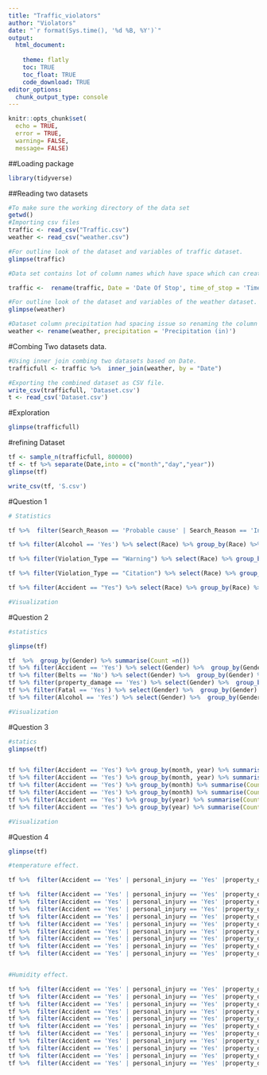 ```yaml
---
title: "Traffic_violators"
author: "Violators"
date: "`r format(Sys.time(), '%d %B, %Y')`" 
output: 
  html_document:
    
    theme: flatly
    toc: TRUE
    toc_float: TRUE
    code_download: TRUE
editor_options: 
  chunk_output_type: console
---
```


```r
knitr::opts_chunk$set(
  echo = TRUE,
  error = TRUE,
  warning= FALSE,
  message= FALSE)
```

##Loading package
```r
library(tidyverse)
```


##Reading two datasets
```r
#To make sure the working directory of the data set
getwd()
#Importing csv files
traffic <- read_csv("Traffic.csv")
weather <- read_csv("weather.csv")
```

```r
#For outline look of the dataset and variables of traffic dataset.
glimpse(traffic)

#Data set contains lot of column names which have space which can create complexity in manipulation and visualization so renaming the data set traffic columns using rename function as part of data preparation

traffic <-  rename(traffic, Date = 'Date Of Stop', time_of_stop = 'Time Of Stop', personal_injury = 'Personal Injury', property_damage = 'Property Damage', commercial_license = 'Commercial License', Commercial_Vehicle = 'Commercial Vehicle', Work_Zone ='Work Zone', Search_Conducted = 'Search Conducted', Search_Disposition = 'Search Disposition', Search_Outcome = 'Search Outcome', Search_Reason = 'Search Reason', Search_Reason_Stop = 'Search Reason For Stop', Search_Type ='Search Type', Search_Arrest_r = 'Search Arrest Reason', Violation_Type ='Violation Type', Contributed_Accident='Contributed To Accident', Driver_City = 'Driver City', Driver_State = 'Driver State', DL_State = 'DL State', Arrest_Type = 'Arrest Type')

#For outline look of the dataset and variables of the weather dataset.
glimpse(weather)

#Dataset column precipitation had spacing issue so renaming the column using rename function as part of data preparation.
weather <- rename(weather, precipitation = 'Precipitation (in)')
```

#Combing Two datasets data.
```r
#Using inner join combing two datasets based on Date. 
trafficfull <- traffic %>%  inner_join(weather, by = "Date")

#Exporting the combined dataset as CSV file.
write_csv(trafficfull, 'Dataset.csv')
t <- read_csv('Dataset.csv')
```


#Exploration 
```r
glimpse(trafficfull)
```

#refining Dataset
```r

tf <- sample_n(trafficfull, 800000)
tf <- tf %>% separate(Date,into = c("month","day","year"))
glimpse(tf)

write_csv(tf, 'S.csv')
```

#Question 1


```r

# Statistics

tf %>%  filter(Search_Reason == 'Probable cause' | Search_Reason == 'Incident to Arrest' ) %>% select(Race) %>%  group_by(Race) %>% summarise(count = n())

tf %>% filter(Alcohol == 'Yes') %>% select(Race) %>% group_by(Race) %>% summarise(count = n())

tf %>% filter(Violation_Type == "Warning") %>% select(Race) %>% group_by(Race) %>% summarise(count = n())

tf %>% filter(Violation_Type == "Citation") %>% select(Race) %>% group_by(Race) %>% summarise(count = n())

tf %>% filter(Accident == "Yes") %>% select(Race) %>% group_by(Race) %>% summarise(count = n())

#Visualization

```

#Question 2

```r
#statistics

glimpse(tf)

tf  %>%  group_by(Gender) %>% summarise(Count =n())
tf %>% filter(Accident == 'Yes') %>% select(Gender) %>%  group_by(Gender) %>% summarise(Count =n()) 
tf %>% filter(Belts == 'No') %>% select(Gender) %>%  group_by(Gender) %>% summarise(Count =n()) 
tf %>% filter(property_damage == 'Yes') %>% select(Gender) %>%  group_by(Gender) %>% summarise(Count =n()) 
tf %>% filter(Fatal == 'Yes') %>% select(Gender) %>%  group_by(Gender) %>% summarise(Count =n()) 
tf %>% filter(Alcohol == 'Yes') %>% select(Gender) %>%  group_by(Gender) %>% summarise(Count =n()) 

#Visualization


```

#Question 3

```r
#statics
glimpse(tf)


tf %>% filter(Accident == 'Yes') %>% group_by(month, year) %>% summarise(Count =n())  %>% arrange(desc(Count))
tf %>% filter(Accident == 'Yes') %>% group_by(month, year) %>% summarise(Count =n())  %>% arrange(Count)
tf %>% filter(Accident == 'Yes') %>% group_by(month) %>% summarise(Count =n())  %>% arrange(Count)
tf %>% filter(Accident == 'Yes') %>% group_by(month) %>% summarise(Count =n())  %>% arrange(desc(Count))
tf %>% filter(Accident == 'Yes') %>% group_by(year) %>% summarise(Count =n())  %>% arrange(Count)
tf %>% filter(Accident == 'Yes') %>% group_by(year) %>% summarise(Count =n())  %>% arrange(desc(Count))

#Visualization


```

#Question 4

```r
glimpse(tf)

#temperature effect.

tf %>%  filter(Accident == 'Yes' | personal_injury == 'Yes' |property_damage == 'Yes' | Fatal == 'Yes') %>% select(  Avg_temp )   %>%  summarise(min(Avg_temp))

tf %>%  filter(Accident == 'Yes' | personal_injury == 'Yes' |property_damage == 'Yes' | Fatal == 'Yes') %>% select(  Avg_temp )  %>% filter(Avg_temp <=10 & 1 <= Avg_temp ) %>%  summarise(count = n())
tf %>%  filter(Accident == 'Yes' | personal_injury == 'Yes' |property_damage == 'Yes' | Fatal == 'Yes') %>% select(  Avg_temp )  %>% filter(Avg_temp <=20 & 11 <= Avg_temp ) %>%  summarise(count = n())
tf %>%  filter(Accident == 'Yes' | personal_injury == 'Yes' |property_damage == 'Yes' | Fatal == 'Yes') %>% select(  Avg_temp )  %>% filter(Avg_temp <=30 & 21 <= Avg_temp ) %>%  summarise(count = n())
tf %>%  filter(Accident == 'Yes' | personal_injury == 'Yes' |property_damage == 'Yes' | Fatal == 'Yes') %>% select(  Avg_temp )  %>% filter(Avg_temp <=40 & 31 <= Avg_temp ) %>%  summarise(count = n())
tf %>%  filter(Accident == 'Yes' | personal_injury == 'Yes' |property_damage == 'Yes' | Fatal == 'Yes') %>% select(  Avg_temp )  %>% filter(Avg_temp <=50 & 41 <= Avg_temp ) %>%  summarise(count = n())
tf %>%  filter(Accident == 'Yes' | personal_injury == 'Yes' |property_damage == 'Yes' | Fatal == 'Yes') %>% select(  Avg_temp )  %>% filter(Avg_temp <=60 & 51 <= Avg_temp ) %>%  summarise(count = n())
tf %>%  filter(Accident == 'Yes' | personal_injury == 'Yes' |property_damage == 'Yes' | Fatal == 'Yes') %>% select(  Avg_temp )  %>% filter(Avg_temp <=70 & 61 <= Avg_temp ) %>%  summarise(count = n())
tf %>%  filter(Accident == 'Yes' | personal_injury == 'Yes' |property_damage == 'Yes' | Fatal == 'Yes') %>% select(  Avg_temp )  %>% filter(Avg_temp <=80 & 71 <= Avg_temp ) %>%  summarise(count = n())
tf %>%  filter(Accident == 'Yes' | personal_injury == 'Yes' |property_damage == 'Yes' | Fatal == 'Yes') %>% select(  Avg_temp )  %>% filter(Avg_temp <=90 & 81 <= Avg_temp ) %>%  summarise(count = n())


#Humidity effect.

tf %>%  filter(Accident == 'Yes' | personal_injury == 'Yes' |property_damage == 'Yes' | Fatal == 'Yes') %>% select(  Avg_hum )   %>%  summarise(max(Avg_hum))
tf %>%  filter(Accident == 'Yes' | personal_injury == 'Yes' |property_damage == 'Yes' | Fatal == 'Yes') %>% select(  Avg_hum )  %>% filter(Avg_hum <=10 & 1 <= Avg_hum ) %>%  summarise(count = n())
tf %>%  filter(Accident == 'Yes' | personal_injury == 'Yes' |property_damage == 'Yes' | Fatal == 'Yes') %>% select(  Avg_hum )  %>% filter(Avg_hum <=20 & 11 <= Avg_hum ) %>%  summarise(count = n())
tf %>%  filter(Accident == 'Yes' | personal_injury == 'Yes' |property_damage == 'Yes' | Fatal == 'Yes') %>% select(  Avg_hum )  %>% filter(Avg_hum <=30 & 21 <= Avg_hum ) %>%  summarise(count = n())
tf %>%  filter(Accident == 'Yes' | personal_injury == 'Yes' |property_damage == 'Yes' | Fatal == 'Yes') %>% select(  Avg_hum )  %>% filter(Avg_hum <=40 & 31 <= Avg_hum ) %>%  summarise(count = n())
tf %>%  filter(Accident == 'Yes' | personal_injury == 'Yes' |property_damage == 'Yes' | Fatal == 'Yes') %>% select(  Avg_hum )  %>% filter(Avg_hum <=50 & 41 <= Avg_hum ) %>%  summarise(count = n())
tf %>%  filter(Accident == 'Yes' | personal_injury == 'Yes' |property_damage == 'Yes' | Fatal == 'Yes') %>% select(  Avg_hum )  %>% filter(Avg_hum <=60 & 51 <= Avg_hum ) %>%  summarise(count = n())
tf %>%  filter(Accident == 'Yes' | personal_injury == 'Yes' |property_damage == 'Yes' | Fatal == 'Yes') %>% select(  Avg_hum )  %>% filter(Avg_hum <=70 & 61 <= Avg_hum ) %>%  summarise(count = n())
tf %>%  filter(Accident == 'Yes' | personal_injury == 'Yes' |property_damage == 'Yes' | Fatal == 'Yes') %>% select(  Avg_hum )  %>% filter(Avg_hum <=80 & 71 <= Avg_hum ) %>%  summarise(count = n())
tf %>%  filter(Accident == 'Yes' | personal_injury == 'Yes' |property_damage == 'Yes' | Fatal == 'Yes') %>% select(  Avg_hum )  %>% filter(Avg_hum <=90 & 81 <= Avg_hum ) %>%  summarise(count = n())
tf %>%  filter(Accident == 'Yes' | personal_injury == 'Yes' |property_damage == 'Yes' | Fatal == 'Yes') %>% select(  Avg_hum )  %>% filter(Avg_hum <=100 & 91 <= Avg_hum ) %>%  summarise(count = n())


```

